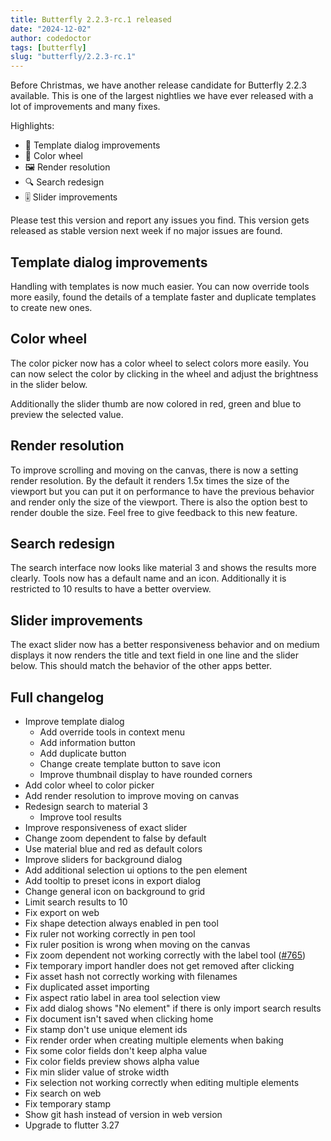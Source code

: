 ```yaml
---
title: Butterfly 2.2.3-rc.1 released
date: "2024-12-02"
author: codedoctor
tags: [butterfly]
slug: "butterfly/2.2.3-rc.1"
---
```


Before Christmas, we have another release candidate for Butterfly 2.2.3 available.
This is one of the largest nightlies we have ever released with a lot of improvements and many fixes.

Highlights:

- 📝 Template dialog improvements
- 🎨 Color wheel
- 🖼️ Render resolution
- 🔍 Search redesign
- 🎚️ Slider improvements

Please test this version and report any issues you find.
This version gets released as stable version next week if no major issues are found.

## Template dialog improvements

Handling with templates is now much easier. You can now override tools more easily, found the details of a template faster and duplicate templates to create new ones.

## Color wheel

The color picker now has a color wheel to select colors more easily.
You can now select the color by clicking in the wheel and adjust the brightness in the slider below.

Additionally the slider thumb are now colored in red, green and blue to preview the selected value.

## Render resolution

To improve scrolling and moving on the canvas, there is now a setting render resolution.
By the default it renders 1.5x times the size of the viewport but you can put it on performance to have the previous behavior and render only the size of the viewport. There is also the option best to render double the size.
Feel free to give feedback to this new feature.

## Search redesign

The search interface now looks like material 3 and shows the results more clearly.
Tools now has a default name and an icon.
Additionally it is restricted to 10 results to have a better overview.

## Slider improvements

The exact slider now has a better responsiveness behavior and on medium displays it now renders the title and text field in one line and the slider below.
This should match the behavior of the other apps better.

## Full changelog

* Improve template dialog
  * Add override tools in context menu
  * Add information button
  * Add duplicate button
  * Change create template button to save icon
  * Improve thumbnail display to have rounded corners
* Add color wheel to color picker
* Add render resolution to improve moving on canvas
* Redesign search to material 3
  * Improve tool results
* Improve responsiveness of exact slider
* Change zoom dependent to false by default
* Use material blue and red as default colors
* Improve sliders for background dialog
* Add additional selection ui options to the pen element
* Add tooltip to preset icons in export dialog
* Change general icon on background to grid
* Limit search results to 10
* Fix export on web
* Fix shape detection always enabled in pen tool
* Fix ruler not working correctly in pen tool
* Fix ruler position is wrong when moving on the canvas
* Fix zoom dependent not working correctly with the label tool ([#765](https://github.com/LinwoodDev/Butterfly/issues/765))
* Fix temporary import handler does not get removed after clicking
* Fix asset hash not correctly working with filenames
* Fix duplicated asset importing
* Fix aspect ratio label in area tool selection view
* Fix add dialog shows "No element" if there is only import search results
* Fix document isn't saved when clicking home
* Fix stamp don't use unique element ids
* Fix render order when creating multiple elements when baking
* Fix some color fields don't keep alpha value
* Fix color fields preview shows alpha value
* Fix min slider value of stroke width
* Fix selection not working correctly when editing multiple elements
* Fix search on web
* Fix temporary stamp
* Show git hash instead of version in web version
* Upgrade to flutter 3.27
